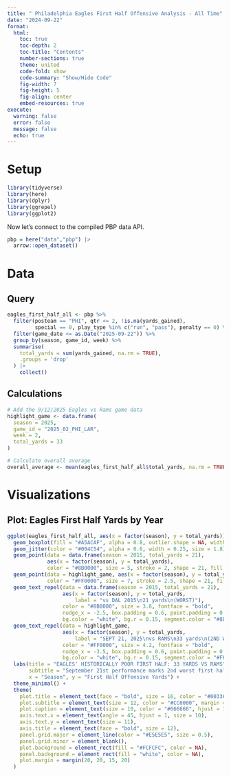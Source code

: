 ```yaml
---
title: " Philadelphia Eagles First Half Offensive Analysis - All Time"
date: "2024-09-22"
format: 
  html:
    toc: true
    toc-depth: 2
    toc-title: "Contents"
    number-sections: true
    theme: united
    code-fold: show
    code-summary: "Show/Hide Code"
    fig-width: 7
    fig-height: 5
    fig-align: center 
    embed-resources: true
execute:
  warning: false
  error: false
  message: false
  echo: true
---
```




# Setup

```r
library(tidyverse)
library(here)
library(dplyr)
library(ggrepel)
library(ggplot2)
```

Now let's connect to the compiled PBP data API.

```r
pbp = here("data","pbp") |> 
  arrow::open_dataset()
```

# Data

## Query

```r
eagles_first_half_all <- pbp %>%
  filter(posteam == "PHI", qtr <= 2, !is.na(yards_gained), 
         special == 0, play_type %in% c("run", "pass"), penalty == 0) %>%
  filter(game_date <= as.Date("2025-09-22")) %>%
  group_by(season, game_id, week) %>%
  summarise(
    total_yards = sum(yards_gained, na.rm = TRUE),
    .groups = 'drop'
  ) |> 
    collect()

```

## Calculations

```r

# Add the 9/12/2025 Eagles vs Rams game data
highlight_game <- data.frame(
  season = 2025,
  game_id = "2025_02_PHI_LAR",
  week = 2,
  total_yards = 33
)

# Calculate overall average
overall_average <- mean(eagles_first_half_all$total_yards, na.rm = TRUE)
```


# Visualizations

## Plot: Eagles First Half Yards by Year

```r
ggplot(eagles_first_half_all, aes(x = factor(season), y = total_yards)) +
  geom_boxplot(fill = "#A5ACAF", alpha = 0.8, outlier.shape = NA, width = 0.7) +
  geom_jitter(color = "#004C54", alpha = 0.6, width = 0.25, size = 1.8) +
  geom_point(data = data.frame(season = 2015, total_yards = 21), 
             aes(x = factor(season), y = total_yards),
             color = "#8B0000", size = 5, stroke = 2, shape = 21, fill = "white") +
  geom_point(data = highlight_game, aes(x = factor(season), y = total_yards),
             color = "#FF0000", size = 7, stroke = 2.5, shape = 21, fill = "white") +
  geom_text_repel(data = data.frame(season = 2015, total_yards = 21), 
                  aes(x = factor(season), y = total_yards,
                      label = "vs DAL 2015\n21 yards\n(WORST)"),
                  color = "#8B0000", size = 3.8, fontface = "bold",
                  nudge_x = -2.5, box.padding = 0.6, point.padding = 0.4,
                  bg.color = "white", bg.r = 0.15, segment.color = "#8B0000") +
  geom_text_repel(data = highlight_game, 
                  aes(x = factor(season), y = total_yards,
                      label = "SEPT 21, 2025\nvs RAMS\n33 yards\n(2ND WORST)"),
                  color = "#FF0000", size = 4.2, fontface = "bold",
                  nudge_x = -3.5, box.padding = 0.6, point.padding = 0.4,
                  bg.color = "white", bg.r = 0.15, segment.color = "#FF0000") +
  labs(title = "EAGLES' HISTORICALLY POOR FIRST HALF: 33 YARDS VS RAMS",
       subtitle = "September 21st performance marks 2nd worst first half offense in franchise history since 1999",
       x = "Season", y = "First Half Offensive Yards") +
  theme_minimal() +
  theme(
    plot.title = element_text(face = "bold", size = 16, color = "#003366", margin = margin(b = 8)),
    plot.subtitle = element_text(size = 12, color = "#CC0000", margin = margin(b = 25)),
    plot.caption = element_text(size = 10, color = "#666666", hjust = 1),
    axis.text.x = element_text(angle = 45, hjust = 1, size = 10),
    axis.text.y = element_text(size = 11),
    axis.title = element_text(face = "bold", size = 12),
    panel.grid.major = element_line(color = "#E5E5E5", size = 0.5),
    panel.grid.minor = element_blank(),
    plot.background = element_rect(fill = "#FCFCFC", color = NA),
    panel.background = element_rect(fill = "white", color = NA),
    plot.margin = margin(20, 20, 15, 20)
  )

```

